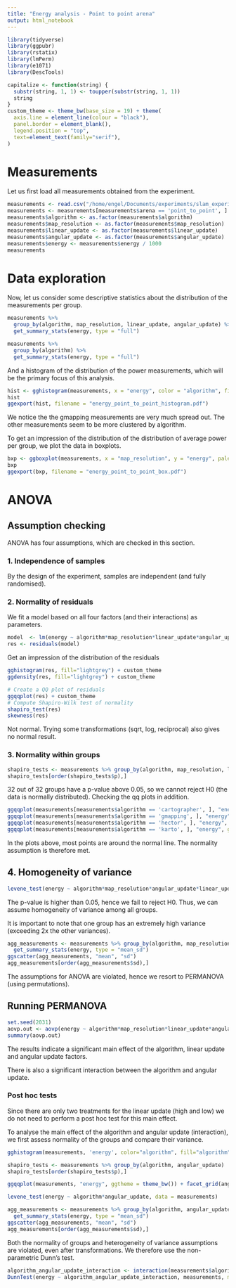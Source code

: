 ```yaml
---
title: "Energy analysis - Point to point arena"
output: html_notebook
---
```


```r
library(tidyverse)
library(ggpubr)
library(rstatix)
library(lmPerm)
library(e1071)
library(DescTools)

capitalize <- function(string) {
  substr(string, 1, 1) <- toupper(substr(string, 1, 1))
  string
}
custom_theme <- theme_bw(base_size = 19) + theme(
  axis.line = element_line(colour = "black"),
  panel.border = element_blank(),
  legend.position = "top",
  text=element_text(family="serif"),
)
```

# Measurements
Let us first load all measurements obtained from the experiment.

```r
measurements <- read.csv("/home/engel/Documents/experiments/slam_experiment/run_table.csv")
measurements <- measurements[measurements$arena == 'point_to_point', ]
measurements$algorithm <- as.factor(measurements$algorithm)
measurements$map_resolution <- as.factor(measurements$map_resolution)
measurements$linear_update <- as.factor(measurements$linear_update)
measurements$angular_update <- as.factor(measurements$angular_update)
measurements$energy <- measurements$energy / 1000
measurements
```

# Data exploration
Now, let us consider some descriptive statistics about the distribution of the measurements per group.

```r
measurements %>%
  group_by(algorithm, map_resolution, linear_update, angular_update) %>%
  get_summary_stats(energy, type = "full")

measurements %>%
  group_by(algorithm) %>%
  get_summary_stats(energy, type = "full")
```

And a histogram of the distribution of the power measurements, which will be the primary focus of this analysis.

```r
hist <- gghistogram(measurements, x = "energy", color = "algorithm", fill = "algorithm", palette='jco') + custom_theme + xlab('Energy (J)') + ylab('Count') + labs(color='Algorithm', fill='Algorithm') 
hist
ggexport(hist, filename = "energy_point_to_point_histogram.pdf")
```
We notice the the gmapping measurements are very much spread out. The other measurements seem to be more clustered by algorithm.

To get an impression of the distribution of the distribution of average power per group, we plot the data in boxplots.

```r
bxp <- ggboxplot(measurements, x = "map_resolution", y = "energy", palette = "jco", color="algorithm", facet.by = c("linear_update", "angular_update"), labeller="label_both") + theme_bw(base_size = 19) + theme(legend.position="top", text=element_text(family="serif")) + xlab('Map resolution') + ylab('Energy (J)') + labs(color='Algorithm', fill='Algorithm')
bxp
ggexport(bxp, filename = "energy_point_to_point_box.pdf")
```
# ANOVA

## Assumption checking
ANOVA has four assumptions, which are checked in this section.

### 1. Independence of samples
By the design of the experiment, samples are independent (and fully randomised).

### 2. Normality of residuals
We fit a model based on all four factors (and their interactions) as parameters.
```r
model  <- lm(energy ~ algorithm*map_resolution*linear_update*angular_update, data = measurements)
res <- residuals(model)
```

Get an impression of the distribution of the residuals
```r
gghistogram(res, fill="lightgrey") + custom_theme
ggdensity(res, fill="lightgrey") + custom_theme

# Create a QQ plot of residuals
ggqqplot(res) + custom_theme
# Compute Shapiro-Wilk test of normality
shapiro_test(res)
skewness(res)
```
Not normal. Trying some transformations (sqrt, log, reciprocal) also gives no normal result.

### 3. Normality within groups
```r
shapiro_tests <- measurements %>% group_by(algorithm, map_resolution, linear_update, angular_update)  %>% shapiro_test(energy)
shapiro_tests[order(shapiro_tests$p),]
```

32 out of 32 groups have a p-value above 0.05, so we cannot reject H0 (the data is normally distributed). Checking the qq plots in addition.

```r
ggqqplot(measurements[measurements$algorithm == 'cartographer', ], "energy", ggtheme = theme_bw()) + facet_grid( linear_update + angular_update ~ map_resolution, labeller = "label_both")
ggqqplot(measurements[measurements$algorithm == 'gmapping', ], "energy", ggtheme = theme_bw()) + facet_grid(linear_update + angular_update ~ map_resolution, labeller = "label_both")
ggqqplot(measurements[measurements$algorithm == 'hector', ], "energy", ggtheme = theme_bw()) + facet_grid(linear_update + angular_update ~ map_resolution, labeller = "label_both")
ggqqplot(measurements[measurements$algorithm == 'karto', ], "energy", ggtheme = theme_bw()) + facet_grid(linear_update + angular_update ~ map_resolution, labeller = "label_both")
```

In the plots above, most points are around the normal line. The normality assumption is therefore met.

## 4. Homogeneity of variance

```r
levene_test(energy ~ algorithm*map_resolution*angular_update*linear_update, data = measurements)
```
The p-value is higher than 0.05, hence we fail to reject H0. Thus, we can assume homogeneity of variance  among all groups.

It is important to note that one group has an extremely high variance (exceeding 2x the other variances).

```r
agg_measurements <- measurements %>% group_by(algorithm, map_resolution, linear_update, angular_update) %>%
  get_summary_stats(energy, type = "mean_sd")
ggscatter(agg_measurements, "mean", "sd")
agg_measurements[order(agg_measurements$sd),]
```
The assumptions for ANOVA are violated, hence we resort to PERMANOVA (using permutations).

## Running PERMANOVA
```r
set.seed(2031)
aovp.out <- aovp(energy ~ algorithm*map_resolution*linear_update*angular_update, data=measurements, maxIter=100000000, nCycle=1)
summary(aovp.out)
```

The results indicate a significant main effect of the algorithm, linear update and angular update factors.

There is also a significant interaction between the algorithm and angular update.

### Post hoc tests
Since there are only two treatments for the linear update (high and low) we do not need to perform a post hoc test for this main effect.

To analyse the main effect of the algorithm and angular update (interaction), we first assess normality of the groups and compare their variance.

```r
gghistogram(measurements, 'energy', color="algorithm", fill="algorithm") + custom_theme

shapiro_tests <- measurements %>% group_by(algorithm, angular_update)  %>% shapiro_test(energy)
shapiro_tests[order(shapiro_tests$p),]
```

```r
ggqqplot(measurements, "energy", ggtheme = theme_bw()) + facet_grid(angular_update ~ algorithm, labeller = "label_both")
```

```r
levene_test(energy ~ algorithm*angular_update, data = measurements)
```

```r
agg_measurements <- measurements %>% group_by(algorithm, angular_update) %>%
  get_summary_stats(energy, type = "mean_sd")
ggscatter(agg_measurements, "mean", "sd")
agg_measurements[order(agg_measurements$sd),]
```

Both the normality of groups and heterogeneity of variance assumptions are violated, even after transformations.
We therefore use the non-parametric Dunn's test.

```r
algorithm_angular_update_interaction <- interaction(measurements$algorithm, measurements$angular_update)
DunnTest(energy ~ algorithm_angular_update_interaction, measurements, method='BH')
```

